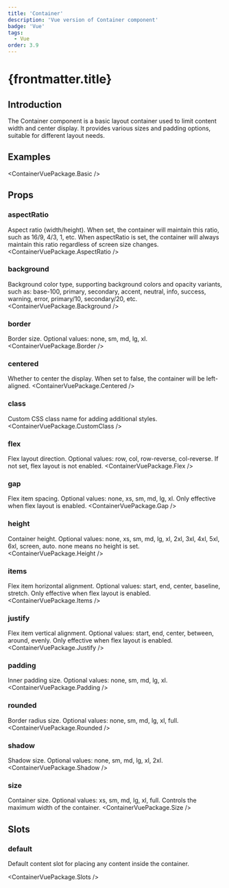 ```yaml
---
title: 'Container'
description: 'Vue version of Container component'
badge: 'Vue'
tags:
  - Vue
order: 3.9
---
```



# {frontmatter.title}

## Introduction

The Container component is a basic layout container used to limit content width and center display. It provides various sizes and padding options, suitable for different layout needs.

## Examples

<ContainerVuePackage.Basic />

## Props

### aspectRatio
Aspect ratio (width/height). When set, the container will maintain this ratio, such as 16/9, 4/3, 1, etc. When aspectRatio is set, the container will always maintain this ratio regardless of screen size changes.
<ContainerVuePackage.AspectRatio />

### background
Background color type, supporting background colors and opacity variants, such as: base-100, primary, secondary, accent, neutral, info, success, warning, error, primary/10, secondary/20, etc.
<ContainerVuePackage.Background />

### border
Border size. Optional values: none, sm, md, lg, xl.
<ContainerVuePackage.Border />

### centered
Whether to center the display. When set to false, the container will be left-aligned.
<ContainerVuePackage.Centered />

### class
Custom CSS class name for adding additional styles.
<ContainerVuePackage.CustomClass />

### flex
Flex layout direction. Optional values: row, col, row-reverse, col-reverse. If not set, flex layout is not enabled.
<ContainerVuePackage.Flex />

### gap
Flex item spacing. Optional values: none, xs, sm, md, lg, xl. Only effective when flex layout is enabled.
<ContainerVuePackage.Gap />

### height
Container height. Optional values: none, xs, sm, md, lg, xl, 2xl, 3xl, 4xl, 5xl, 6xl, screen, auto. none means no height is set.
<ContainerVuePackage.Height />

### items
Flex item horizontal alignment. Optional values: start, end, center, baseline, stretch. Only effective when flex layout is enabled.
<ContainerVuePackage.Items />

### justify
Flex item vertical alignment. Optional values: start, end, center, between, around, evenly. Only effective when flex layout is enabled.
<ContainerVuePackage.Justify />

### padding
Inner padding size. Optional values: none, sm, md, lg, xl.
<ContainerVuePackage.Padding />

### rounded
Border radius size. Optional values: none, sm, md, lg, xl, full.
<ContainerVuePackage.Rounded />

### shadow
Shadow size. Optional values: none, sm, md, lg, xl, 2xl.
<ContainerVuePackage.Shadow />

### size
Container size. Optional values: xs, sm, md, lg, xl, full. Controls the maximum width of the container.
<ContainerVuePackage.Size />

## Slots

### default

Default content slot for placing any content inside the container.

<ContainerVuePackage.Slots />
